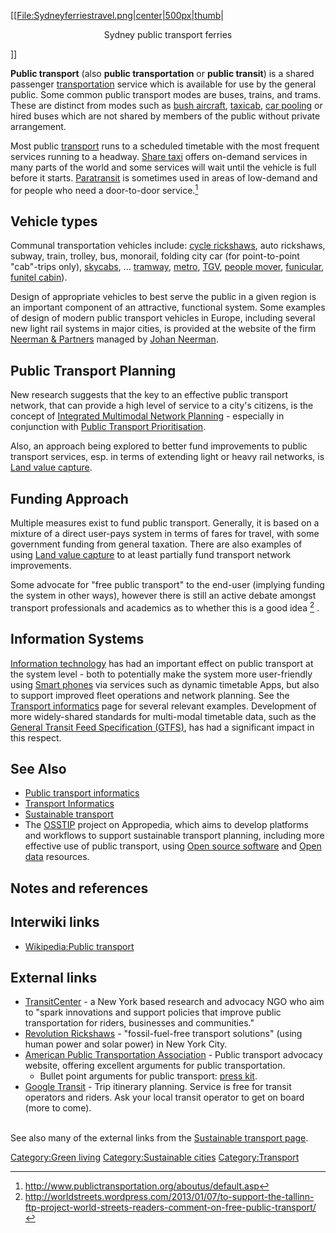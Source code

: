 {{topic header| default.png |Public transport}}

[[File:Sydneyferriestravel.png|center|500px|thumb|<center>Sydney public transport ferries</center>]]

'''Public transport''' (also '''public transportation''' or '''public transit''') is a shared passenger [[transportation]] service which is available for use by the general public. Some common public transport modes are buses, trains, and trams. These are distinct from modes such as [[bush aircraft]], [[taxicab]], [[car pooling]] or hired buses which are not shared by members of the public without private arrangement.

Most public [[transport]] runs to a scheduled timetable with the most frequent services running to a headway. [[Share taxi]] offers on-demand services in many parts of the world and some services will wait until the vehicle is full before it starts. [[Paratransit]] is sometimes used in areas of low-demand and for people who need a door-to-door service.<ref name=PT.org>http://www.publictransportation.org/aboutus/default.asp</ref>

== Vehicle types ==

Communal transportation vehicles include: [[cycle rickshaw]]s, auto rickshaws, subway, train, trolley, bus, monorail, folding city car (for point-to-point "cab"-trips only), [[skycab]]s, ... [[tramway]], [[metro]], [[TGV]], [[people mover]], [[funicular]], [[funitel cabin]]).

Design of appropriate vehicles to best serve the public in a given region is an important component of an attractive, functional system. Some examples of design of modern public transport vehicles in Europe, including several new light rail systems in major cities, is provided at the website of the firm [http://neerman.net/portfolio-veh.htm Neerman & Partners] managed by [[Johan Neerman]].

== Public Transport Planning ==

New research suggests that the key to an effective public transport network, that can provide a high level of service to a city's citizens, is the concept of [[Integrated Multimodal Network Planning]] - especially in conjunction with [[Public Transport Prioritisation]].

Also, an approach being explored to better fund improvements to public transport services, esp. in terms of extending light or heavy rail networks, is [[Land value capture]].

== Funding Approach ==

Multiple measures exist to fund public transport. Generally, it is based on a mixture of a direct user-pays system in terms of fares for travel, with some government funding from general taxation. There are also examples of using [[Land value capture]] to at least partially fund transport network improvements.

Some advocate for "free public transport" to the end-user (implying funding the system in other ways), however there is still an active debate amongst transport professionals and academics as to whether this is a good idea <ref name=wsDebate>http://worldstreets.wordpress.com/2013/01/07/to-support-the-tallinn-ftp-project-world-streets-readers-comment-on-free-public-transport/</ref>
.

== Information Systems ==

[[Information technology]] has had an important effect on public transport at the system level - both to potentially make the system more user-friendly using [[Smart phones]] via services such as dynamic timetable Apps, but also to support improved fleet operations and network planning. See the [[Transport informatics]] page for several relevant examples. Development of more widely-shared standards for multi-modal timetable data, such as the [[GTFS|General Transit Feed Specification (GTFS)]], has had a significant impact in this respect.

== See Also ==

* [[Public transport informatics]]
* [[Transport Informatics]]
* [[Sustainable transport]]
* The [[OSSTIP]] project on Appropedia, which aims to develop platforms and workflows to support sustainable transport planning, including more effective use of public transport, using [[Open source software]] and [[Open data]] resources.

== Notes and references ==
{{reflist}}


== Interwiki links ==
* [[Wikipedia:Public transport]]

== External links ==

* [http://transitcenter.org TransitCenter] - a New York based research and advocacy NGO who aim to "spark innovations and support policies that improve public transportation for riders, businesses and communities."
* [http://www.revolutionrickshaws.com/ Revolution Rickshaws] - "fossil-fuel-free transport solutions" (using human power and solar power) in New York City.
* [http://www.publictransportation.org/ American Public Transportation Association] - Public transport advocacy website, offering excellent arguments for public transportation.
** Bullet point arguments for public transport: [http://www.publictransportation.org/resources/pt2_press_kit.asp press kit].
*[http://www.google.com/transit Google Transit] - Trip itinerary planning.  Service is free for transit operators and riders.  Ask your local transit operator to get on board (more to come).
<br />
See also many of the external links from the [[Sustainable transport#External Links|Sustainable transport page]]. 

{{stub}}

[[Category:Green living]]
[[Category:Sustainable cities]]
[[Category:Transport]]
[[Category:Public transport| ]]
